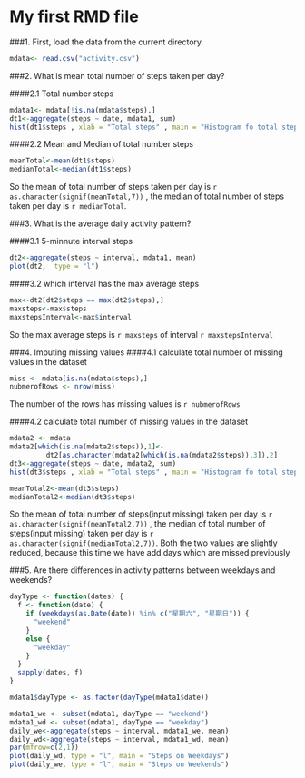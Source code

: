 My first RMD file
=================


###1. First, load the data from the current directory.

```r
mdata<- read.csv("activity.csv")

```


###2. What is mean total number of steps taken per day?

####2.1 Total number steps

```r
mdata1<- mdata[!is.na(mdata$steps),]
dt1<-aggregate(steps ~ date, mdata1, sum)
hist(dt1$steps , xlab = "Total steps" , main = "Histogram fo total steps perday")
```

####2.2 Mean and Median of total number steps

```r
meanTotal<-mean(dt1$steps)
medianTotal<-median(dt1$steps)
```
So the mean of total number of steps taken per day is `r as.character(signif(meanTotal,7))` , the median of total number of steps taken per day is `r medianTotal`.

###3. What is the average daily activity pattern?

####3.1 5-minnute interval steps 
```r
dt2<-aggregate(steps ~ interval, mdata1, mean)
plot(dt2,  type = "l")
```

####3.2 which interval has the max average steps
```r
max<-dt2[dt2$steps == max(dt2$steps),]
maxsteps<-max$steps
maxstepsInterval<-max$interval
```
So the max average steps is `r maxsteps` of interval `r maxstepsInterval`

###4. Imputing missing values
####4.1 calculate total number of missing values in the dataset 
```r
miss <- mdata[is.na(mdata$steps),]
nubmerofRows <- nrow(miss)
```
The number of the rows has missing values is `r nubmerofRows`

####4.2 calculate total number of missing values in the dataset 
```r
mdata2 <- mdata
mdata2[which(is.na(mdata2$steps)),1]<-
         dt2[as.character(mdata2[which(is.na(mdata2$steps)),3]),2]
dt3<-aggregate(steps ~ date, mdata2, sum)
hist(dt3$steps , xlab = "Total steps" , main = "Histogram fo total steps perday(input missing)")

meanTotal2<-mean(dt3$steps)
medianTotal2<-median(dt3$steps)
```
So the mean of total number of steps(input missing) taken per day is `r as.character(signif(meanTotal2,7))` , the median of total number of steps(input missing)  taken per day is `r as.character(signif(medianTotal2,7))`. Both the two values are slightly reduced, because this time we have add days which are missed previously

###5. Are there differences in activity patterns between weekdays and weekends?
```r
dayType <- function(dates) {
  f <- function(date) {
    if (weekdays(as.Date(date)) %in% c("星期六", "星期日")) {
      "weekend"
    }
    else {
      "weekday"
    }
  }
  sapply(dates, f)
}

mdata1$dayType <- as.factor(dayType(mdata1$date))

mdata1_we <- subset(mdata1, dayType == "weekend") 
mdata1_wd <- subset(mdata1, dayType == "weekday") 
daily_we<-aggregate(steps ~ interval, mdata1_we, mean)
daily_wd<-aggregate(steps ~ interval, mdata1_wd, mean)
par(mfrow=c(2,1))
plot(daily_wd, type = "l", main = "Steps on Weekdays")
plot(daily_we, type = "l", main = "Steps on Weekends")
```
